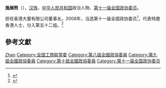 '''施展熊'''（{{bd|1944年||}}），[[汉族|汉族]]，[[中华人民共和国|中华人民共和国]]政治人物、[[第十一届全国政协委员|第十一届全国政协委员]]。

担任香港大寰有限公司董事长。2008年，当选第十一届全国政协委员<ref>{{cite news|title=第十一届全国政协委员名单|url=http://www.indaa.com.cn/zt/2009qglh/zxzs/200903/t20090303_127573.html|accessdate=2013-04-09|newspaper=新华社北京1月25日电 中国人民政治协商会议第十一届全国委员会委员名单(共2237人，2008年1月25日政协第十届全国委员会常务委员会第二十次会议通过)|date=2008年1月25日|deadurl=yes|archiveurl=https://web.archive.org/web/20130928014403/http://www.indaa.com.cn/zt/2009qglh/zxzs/200903/t20090303_127573.html|archivedate=2013年9月28日|df=}}</ref>，代表特邀香港人士，分入第五十二组。<ref>{{cite news|title=全国政协信息-施展熊|url=http://www.cppcc.gov.cn/CMS/wylibary/showJcwyxtInfoWylibary.action?tabJcwyxt.guid=11W0019560&wytype=wjwy|accessdate=2013-04-11|newspaper=全国政协委员会|archive-date=2019-06-09|archive-url=https://web.archive.org/web/20190609042935/http://www.cppcc.gov.cn/CMS/wylibary/showJcwyxtInfoWylibary.action?tabJcwyxt.guid=11W0019560&wytype=wjwy|dead-url=no}}</ref>

== 參考文獻 ==
{{reflist}}

{{中国政治人物小作品}}
{{中华全国工商业联合会第七届执行委员会}}
{{中华全国工商业联合会第八届执行委员会}}

{{Authority control}}
{{DEFAULTSORT:Shi施}}
[[Category:施姓|Zhan]]
[[Category:全国工商联常委|Category:全国工商联常委]]
[[Category:第八屆全國政協委員|Category:第八屆全國政協委員]]
[[Category:第九屆全國政協委員|Category:第九屆全國政協委員]]
[[Category:第十屆全國政協委員|Category:第十屆全國政協委員]]
[[Category:第十一届全国政协委员|Category:第十一届全国政协委员]]